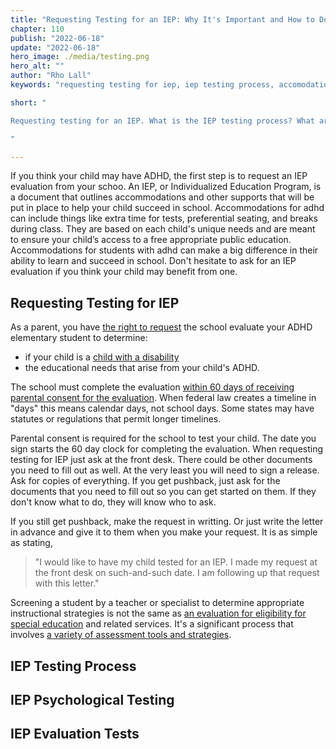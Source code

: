 ```yaml
---
title: "Requesting Testing for an IEP: Why It's Important and How to Do It"
chapter: 110
publish: "2022-06-18"
update: "2022-06-18"
hero_image: ./media/testing.png
hero_alt: ""
author: "Rho Lall"
keywords: "requesting testing for iep, iep testing process, accomodations for adhd, iep psychological testing, iep evaluation tests, accomodations for students with adhd, accommodations for adhd elementary students"

short: "

Requesting testing for an IEP. What is the IEP testing process? What are the tests? Including IEP psychological testing & IEP evaluation tests. How does this relate to securing accomodations for ADHD. 

"

---
```

If you think your child may have ADHD, the first step is to request an IEP evaluation from your schoo. An IEP, or Individualized Education Program, is a document that outlines accommodations and other supports that will be put in place to help your child succeed in school. Accommodations for adhd can include things like extra time for tests, preferential seating, and breaks during class. They are based on each child's unique needs and are meant to ensure your child’s access to a free appropriate public education. Accommodations for students with adhd can make a big difference in their ability to learn and succeed in school. Don't hesitate to ask for an IEP evaluation if you think your child may benefit from one. 

## Requesting Testing for IEP

As a parent, you have [the right to request](https://sites.ed.gov/idea/statute-chapter-33/subchapter-ii/1414/a/1/B) the school evaluate your ADHD elementary student to determine:
- if your child is a [child with a disability](https://sites.ed.gov/idea/statute-chapter-33/subchapter-i/1401/3)
- the educational needs that arise from your child's ADHD. 

The school must complete the evaluation [within 60 days of receiving parental consent for the evaluation](https://sites.ed.gov/idea/statute-chapter-33/subchapter-ii/1414/a/1/C/i). When federal law creates a timeline in "days" this means calendar days, not school days. Some states may have statutes or regulations that permit longer timelines.

Parental consent is required for the school to test your child. The date you sign starts the 60 day clock for completing the evaluation. When requesting testing for IEP just ask at the front desk. There could be other documents you need to fill out as well. At the very least you will need to sign a release. Ask for copies of everything. If you get pushback, just ask for the documents that you need to fill out so you can get started on them. If they don't know what to do, they will know who to ask.

If you still get pushback, make the request in writting. Or just write the letter in advance and give it to them when you make your request. It is as simple as stating, 
>"I would like to have my child tested for an IEP. I made my request at the front desk on such-and-such date. I am following up that request with this letter."

Screening a student by a teacher or specialist to determine appropriate instructional strategies is not the same as [an evaluation for eligibility for special education](https://sites.ed.gov/idea/statute-chapter-33/subchapter-ii/1414/a/1/E) and related services. It's a significant process that involves [a variety of assessment tools and strategies](https://sites.ed.gov/idea/statute-chapter-33/subchapter-ii/1414/b/2/A).



## IEP Testing Process



## IEP Psychological Testing

## IEP Evaluation Tests

